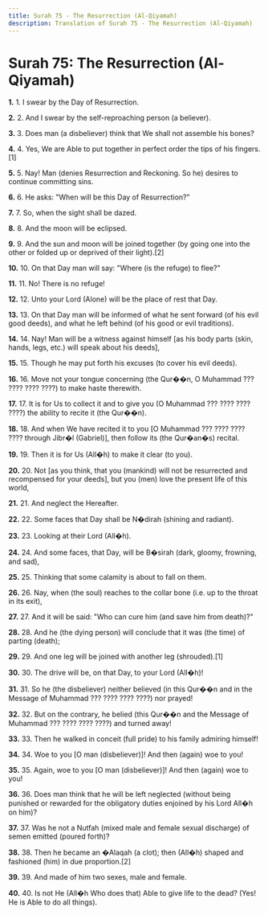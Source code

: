 ```yaml
---
title: Surah 75 - The Resurrection (Al-Qiyamah)
description: Translation of Surah 75 - The Resurrection (Al-Qiyamah)
---
```


# Surah 75: The Resurrection (Al-Qiyamah)

**1.** 1. I swear by the Day of Resurrection.

**2.** 2. And I swear by the self-reproaching person (a believer).

**3.** 3. Does man (a disbeliever) think that We shall not assemble his bones?

**4.** 4. Yes, We are Able to put together in perfect order the tips of his fingers.[1]

**5.** 5. Nay! Man (denies Resurrection and Reckoning. So he) desires to continue committing sins.

**6.** 6. He asks: "When will be this Day of Resurrection?"

**7.** 7. So, when the sight shall be dazed.

**8.** 8. And the moon will be eclipsed.

**9.** 9. And the sun and moon will be joined together (by going one into the other or folded up or deprived of their light).[2]

**10.** 10. On that Day man will say: "Where (is the refuge) to flee?"

**11.** 11. No! There is no refuge!

**12.** 12. Unto your Lord (Alone) will be the place of rest that Day.

**13.** 13. On that Day man will be informed of what he sent forward (of his evil good deeds), and what he left behind (of his good or evil traditions).

**14.** 14. Nay! Man will be a witness against himself [as his body parts (skin, hands, legs, etc.) will speak about his deeds],

**15.** 15. Though he may put forth his excuses (to cover his evil deeds).

**16.** 16. Move not your tongue concerning (the Qur��n, O Muhammad ??? ???? ???? ????) to make haste therewith.

**17.** 17. It is for Us to collect it and to give you (O Muhammad ??? ???? ???? ????) the ability to recite it (the Qur��n).

**18.** 18. And when We have recited it to you [O Muhammad ??? ???? ???? ???? through Jibr�l (Gabriel)], then follow its (the Qur�an�s) recital.

**19.** 19. Then it is for Us (All�h) to make it clear (to you).

**20.** 20. Not [as you think, that you (mankind) will not be resurrected and recompensed for your deeds], but you (men) love the present life of this world,

**21.** 21. And neglect the Hereafter.

**22.** 22. Some faces that Day shall be N�dirah (shining and radiant).

**23.** 23. Looking at their Lord (All�h).

**24.** 24. And some faces, that Day, will be B�sirah (dark, gloomy, frowning, and sad),

**25.** 25. Thinking that some calamity is about to fall on them.

**26.** 26. Nay, when (the soul) reaches to the collar bone (i.e. up to the throat in its exit),

**27.** 27. And it will be said: "Who can cure him (and save him from death)?"

**28.** 28. And he (the dying person) will conclude that it was (the time) of parting (death);

**29.** 29. And one leg will be joined with another leg (shrouded).[1]

**30.** 30. The drive will be, on that Day, to your Lord (All�h)!

**31.** 31. So he (the disbeliever) neither believed (in this Qur��n and in the Message of Muhammad ??? ???? ???? ????) nor prayed!

**32.** 32. But on the contrary, he belied (this Qur��n and the Message of Muhammad ??? ???? ???? ????) and turned away!

**33.** 33. Then he walked in conceit (full pride) to his family admiring himself!

**34.** 34. Woe to you [O man (disbeliever)]! And then (again) woe to you!

**35.** 35. Again, woe to you [O man (disbeliever)]! And then (again) woe to you!

**36.** 36. Does man think that he will be left neglected (without being punished or rewarded for the obligatory duties enjoined by his Lord All�h on him)?

**37.** 37. Was he not a Nutfah (mixed male and female sexual discharge) of semen emitted (poured forth)?

**38.** 38. Then he became an �Alaqah (a clot); then (All�h) shaped and fashioned (him) in due proportion.[2]

**39.** 39. And made of him two sexes, male and female.

**40.** 40. Is not He (All�h Who does that) Able to give life to the dead? (Yes! He is Able to do all things).

